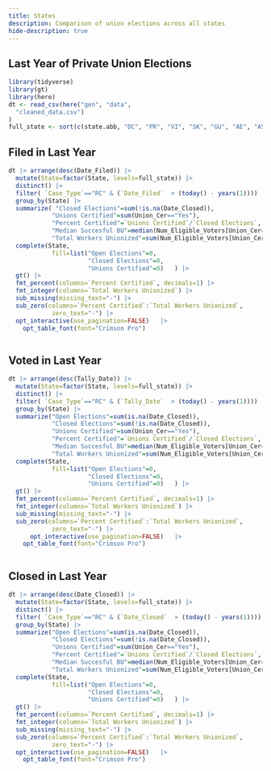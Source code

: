 ```yaml
---
title: States
description: Comparison of union elections across all states
hide-description: true
---
```


## Last Year of Private Union Elections


```r

library(tidyverse)
library(gt)
library(here)
dt <- read_csv(here("gen", "data", 
  "cleaned_data.csv")
)
full_state <- sort(c(state.abb, "DC", "PR", "VI", "SK", "GU", "AE", "AS"))


```

::: {.panel-tabset}

## Filed in Last Year
```r
dt |> arrange(desc(Date_Filed)) |> 
  mutate(State=factor(State, levels=full_state)) |> 
  distinct() |> 
  filter( `Case_Type`=="RC" & (`Date_Filed`  > (today() - years(1))))  |> 
  group_by(State) |> 
  summarize( "Closed Elections"=sum(!is.na(Date_Closed)), 
            "Unions Certified"=sum(Union_Cer=="Yes"), 
            "Percent Certified"=`Unions Certified`/`Closed Elections`, 
            "Median Succesful BU"=median(Num_Eligible_Voters[Union_Cer=="Yes"], na.rm=T), 
            "Total Workers Unionized"=sum(Num_Eligible_Voters[Union_Cer=="Yes"], na.rm=T)) |>
  complete(State, 
            fill=list("Open Elections"=0, 
                      "Closed Elections"=0, 
                      "Unions Certified"=0)   ) |> 
  gt() |> 
  fmt_percent(columns=`Percent Certified`, decimals=1) |> 
  fmt_integer(columns=`Total Workers Unionized`) |> 
  sub_missing(missing_text="-") |> 
  sub_zero(columns=`Percent Certified`:`Total Workers Unionized`, 
            zero_text="-") |>
  opt_interactive(use_pagination=FALSE)   |> 
    opt_table_font(font="Crimson Pro")



```


## Voted in Last Year
```r
dt |> arrange(desc(Tally_Date)) |> 
  mutate(State=factor(State, levels=full_state)) |> 
  distinct() |> 
  filter( `Case_Type`=="RC" & (`Tally_Date`  > (today() - years(1))))  |> 
  group_by(State) |> 
  summarize("Open Elections"=sum(is.na(Date_Closed)), 
            "Closed Elections"=sum(!is.na(Date_Closed)), 
            "Unions Certified"=sum(Union_Cer=="Yes"), 
            "Percent Certified"=`Unions Certified`/`Closed Elections`, 
            "Median Succesful BU"=median(Num_Eligible_Voters[Union_Cer=="Yes"], na.rm=T), 
            "Total Workers Unionized"=sum(Num_Eligible_Voters[Union_Cer=="Yes"], na.rm=T)) |>
  complete(State, 
            fill=list("Open Elections"=0, 
                      "Closed Elections"=0, 
                      "Unions Certified"=0)   ) |> 
  gt() |> 
  fmt_percent(columns=`Percent Certified`, decimals=1) |> 
  fmt_integer(columns=`Total Workers Unionized`) |> 
  sub_missing(missing_text="-") |> 
  sub_zero(columns=`Percent Certified`:`Total Workers Unionized`, 
            zero_text="-") |> 
      opt_interactive(use_pagination=FALSE)   |> 
    opt_table_font(font="Crimson Pro")



```


## Closed in Last Year
```r
dt |> arrange(desc(Date_Closed)) |> 
  mutate(State=factor(State, levels=full_state)) |> 
  distinct() |> 
  filter( `Case_Type`=="RC" & (`Date_Closed`  > (today() - years(1))))  |> 
  group_by(State) |> 
  summarize("Open Elections"=sum(is.na(Date_Closed)), 
            "Closed Elections"=sum(!is.na(Date_Closed)), 
            "Unions Certified"=sum(Union_Cer=="Yes"), 
            "Percent Certified"=`Unions Certified`/`Closed Elections`, 
            "Median Succesful BU"=median(Num_Eligible_Voters[Union_Cer=="Yes"], na.rm=T), 
            "Total Workers Unionized"=sum(Num_Eligible_Voters[Union_Cer=="Yes"], na.rm=T)) |>
  complete(State, 
            fill=list("Open Elections"=0, 
                      "Closed Elections"=0, 
                      "Unions Certified"=0)   ) |> 
  gt() |> 
  fmt_percent(columns=`Percent Certified`, decimals=1) |> 
  fmt_integer(columns=`Total Workers Unionized`) |> 
  sub_missing(missing_text="-") |> 
  sub_zero(columns=`Percent Certified`:`Total Workers Unionized`, 
            zero_text="-") |>
  opt_interactive(use_pagination=FALSE)   |> 
    opt_table_font(font="Crimson Pro")


```

:::